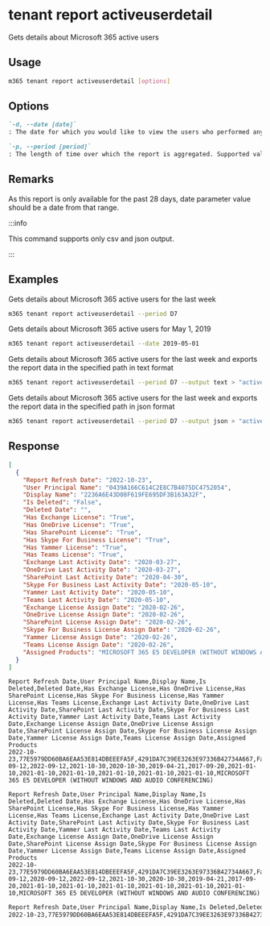 
# tenant report activeuserdetail

Gets details about Microsoft 365 active users

## Usage

```sh
m365 tenant report activeuserdetail [options]
```

## Options

```md definition-list
`-d, --date [date]`
: The date for which you would like to view the users who performed any activity. Supported date format is `YYYY-MM-DD`. Specify the date or period, but not both.

`-p, --period [period]`
: The length of time over which the report is aggregated. Supported values `D7`, `D30`, `D90`, `D180`.
```

<Global />

## Remarks

As this report is only available for the past 28 days, date parameter value should be a date from that range.

:::info

This command supports only csv and json output.

:::

## Examples

Gets details about Microsoft 365 active users for the last week

```sh
m365 tenant report activeuserdetail --period D7
```

Gets details about Microsoft 365 active users for May 1, 2019

```sh
m365 tenant report activeuserdetail --date 2019-05-01
```

Gets details about Microsoft 365 active users for the last week and exports the report data in the specified path in text format

```sh
m365 tenant report activeuserdetail --period D7 --output text > "activeuserdetail.txt"
```

Gets details about Microsoft 365 active users for the last week and exports the report data in the specified path in json format

```sh
m365 tenant report activeuserdetail --period D7 --output json > "activeuserdetail.json"
```

## Response

<Tabs>
  <TabItem value="JSON">

  ```json
  [
    {
      "Report Refresh Date": "2022-10-23",
      "User Principal Name": "0439A166C614C2E8C7B4075DC4752054",
      "Display Name": "2236A6E43D08F619FE695DF3B163A32F",
      "Is Deleted": "False",
      "Deleted Date": "",
      "Has Exchange License": "True",
      "Has OneDrive License": "True",
      "Has SharePoint License": "True",
      "Has Skype For Business License": "True",
      "Has Yammer License": "True",
      "Has Teams License": "True",
      "Exchange Last Activity Date": "2020-03-27",
      "OneDrive Last Activity Date": "2020-03-27",
      "SharePoint Last Activity Date": "2020-04-30",
      "Skype For Business Last Activity Date": "2020-05-10",
      "Yammer Last Activity Date": "2020-05-10",
      "Teams Last Activity Date": "2020-05-10",
      "Exchange License Assign Date": "2020-02-26",
      "OneDrive License Assign Date": "2020-02-26",
      "SharePoint License Assign Date": "2020-02-26",
      "Skype For Business License Assign Date": "2020-02-26",
      "Yammer License Assign Date": "2020-02-26",
      "Teams License Assign Date": "2020-02-26",
      "Assigned Products": "MICROSOFT 365 E5 DEVELOPER (WITHOUT WINDOWS AND AUDIO CONFERENCING)"
    }
  ]
  ```

  </TabItem>
  <TabItem value="Text">

  ```text
  Report Refresh Date,User Principal Name,Display Name,Is Deleted,Deleted Date,Has Exchange License,Has OneDrive License,Has SharePoint License,Has Skype For Business License,Has Yammer License,Has Teams License,Exchange Last Activity Date,OneDrive Last Activity Date,SharePoint Last Activity Date,Skype For Business Last Activity Date,Yammer Last Activity Date,Teams Last Activity Date,Exchange License Assign Date,OneDrive License Assign Date,SharePoint License Assign Date,Skype For Business License Assign Date,Yammer License Assign Date,Teams License Assign Date,Assigned Products
  2022-10-23,77E5979DD60BA6EAA53E814DBEEEFA5F,4291DA7C39EE3263E97336B42734A667,False,,True,True,True,True,True,True,2020-09-12,2022-09-12,2021-10-30,2020-10-30,2019-04-21,2017-09-20,2021-01-10,2021-01-10,2021-01-10,2021-01-10,2021-01-10,2021-01-10,MICROSOFT 365 E5 DEVELOPER (WITHOUT WINDOWS AND AUDIO CONFERENCING)
  ```

  </TabItem>
  <TabItem value="CSV">

  ```csv
  Report Refresh Date,User Principal Name,Display Name,Is Deleted,Deleted Date,Has Exchange License,Has OneDrive License,Has SharePoint License,Has Skype For Business License,Has Yammer License,Has Teams License,Exchange Last Activity Date,OneDrive Last Activity Date,SharePoint Last Activity Date,Skype For Business Last Activity Date,Yammer Last Activity Date,Teams Last Activity Date,Exchange License Assign Date,OneDrive License Assign Date,SharePoint License Assign Date,Skype For Business License Assign Date,Yammer License Assign Date,Teams License Assign Date,Assigned Products
  2022-10-23,77E5979DD60BA6EAA53E814DBEEEFA5F,4291DA7C39EE3263E97336B42734A667,False,,True,True,True,True,True,True,,2022-09-12,2020-09-12,2022-09-12,2021-10-30,2020-10-30,2019-04-21,2017-09-20,2021-01-10,2021-01-10,2021-01-10,2021-01-10,2021-01-10,2021-01-10,MICROSOFT 365 E5 DEVELOPER (WITHOUT WINDOWS AND AUDIO CONFERENCING)
  ```

  </TabItem>
  <TabItem value="Markdown">

  ```md
  Report Refresh Date,User Principal Name,Display Name,Is Deleted,Deleted Date,Has Exchange License,Has OneDrive License,Has SharePoint License,Has Skype For Business License,Has Yammer License,Has Teams License,Exchange Last Activity Date,OneDrive Last Activity Date,SharePoint Last Activity Date,Skype For Business Last Activity Date,Yammer Last Activity Date,Teams Last Activity Date,Exchange License Assign Date,OneDrive License Assign Date,SharePoint License Assign Date,Skype For Business License Assign Date,Yammer License Assign Date,Teams License Assign Date,Assigned Products
  2022-10-23,77E5979DD60BA6EAA53E814DBEEEFA5F,4291DA7C39EE3263E97336B42734A667,False,,True,True,True,True,True,True,,2022-09-12,2020-09-12,2022-09-12,2021-10-30,2020-10-30,2019-04-21,2017-09-20,2021-01-10,2021-01-10,2021-01-10,2021-01-10,2021-01-10,2021-01-10,MICROSOFT 365 E5 DEVELOPER (WITHOUT WINDOWS AND AUDIO CONFERENCING)
  ```

  </TabItem>
</Tabs>

